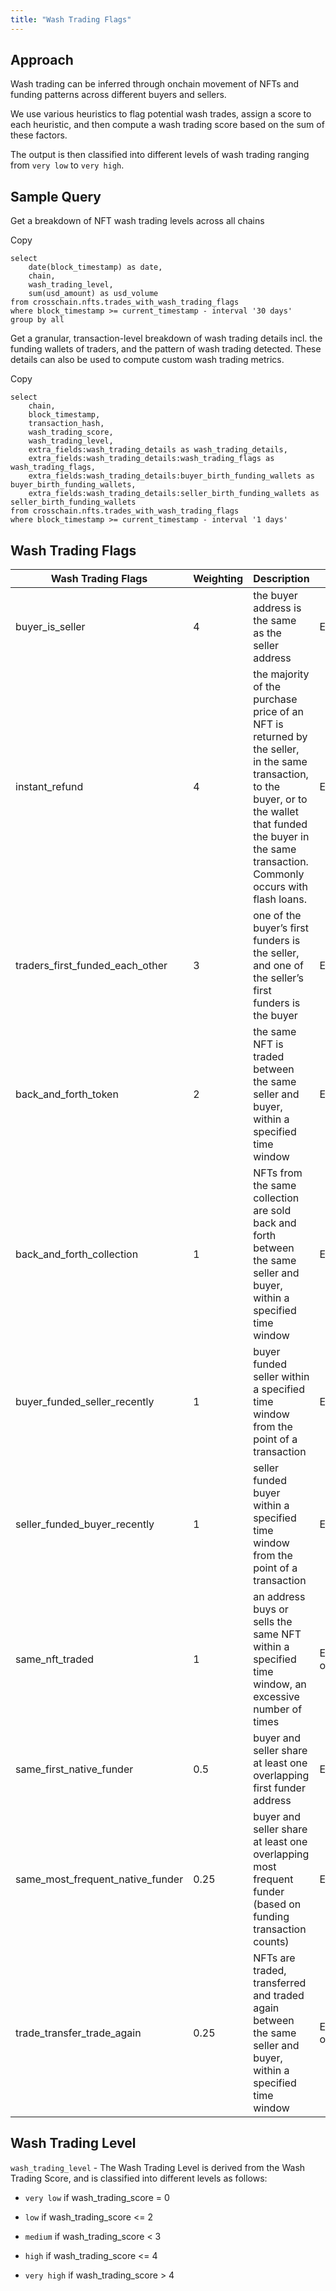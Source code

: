```yaml
---
title: "Wash Trading Flags"
---
```


## Approach

Wash trading can be inferred through onchain movement of NFTs and funding patterns across different buyers and sellers.

We use various heuristics to flag potential wash trades, assign a score to each heuristic, and then compute a wash trading score based on the sum of these factors.

The output is then classified into different levels of wash trading ranging from `very low` to `very high`.

## Sample Query

Get a breakdown of NFT wash trading levels across all chains

Copy

```
select
    date(block_timestamp) as date,
    chain,
    wash_trading_level,
    sum(usd_amount) as usd_volume
from crosschain.nfts.trades_with_wash_trading_flags
where block_timestamp >= current_timestamp - interval '30 days'
group by all
```

Get a granular, transaction-level breakdown of wash trading details incl. the funding wallets of traders, and the pattern of wash trading detected. These details can also be used to compute custom wash trading metrics.

Copy

```
select
    chain,
    block_timestamp,
    transaction_hash,
    wash_trading_score,
    wash_trading_level,
    extra_fields:wash_trading_details as wash_trading_details,
    extra_fields:wash_trading_details:wash_trading_flags as wash_trading_flags,
    extra_fields:wash_trading_details:buyer_birth_funding_wallets as buyer_birth_funding_wallets,
    extra_fields:wash_trading_details:seller_birth_funding_wallets as seller_birth_funding_wallets
from crosschain.nfts.trades_with_wash_trading_flags
where block_timestamp >= current_timestamp - interval '1 days'
```

## Wash Trading Flags

| Wash Trading Flags                   | Weighting | Description                                                                                                                                                                                                      | Scope                           |
| ------------------------------------ | --------- | ---------------------------------------------------------------------------------------------------------------------------------------------------------------------------------------------------------------- | ------------------------------- |
| buyer\_is\_seller                    | 4         | the buyer address is the same as the seller address                                                                                                                                                              | EVMBitcoinSolana                |
| instant\_refund                      | 4         | the majority of the purchase price of an NFT is returned by the seller, in the same transaction, to the buyer, or to the wallet that funded the buyer in the same transaction. Commonly occurs with flash loans. | EVM                             |
| traders\_first\_funded\_each\_other  | 3         | one of the buyer’s first funders is the seller, and one of the seller’s first funders is the buyer                                                                                                               | EVMBitcoinSolana                |
| back\_and\_forth\_token              | 2         | the same NFT is traded between the same seller and buyer, within a specified time window                                                                                                                         | EVMBitcoinSolana                |
| back\_and\_forth\_collection         | 1         | NFTs from the same collection are sold back and forth between the same seller and buyer, within a specified time window                                                                                          | EVMBitcoinSolana                |
| buyer\_funded\_seller\_recently      | 1         | buyer funded seller within a specified time window from the point of a transaction                                                                                                                               | EVMBitcoinSolana                |
| seller\_funded\_buyer\_recently      | 1         | seller funded buyer within a specified time window from the point of a transaction                                                                                                                               | EVMBitcoinSolana                |
| same\_nft\_traded                    | 1         | an address buys or sells the same NFT within a specified time window, an excessive number of times                                                                                                               | EVM (ERC-721 only)BitcoinSolana |
| same\_first\_native\_funder          | 0.5       | buyer and seller share at least one overlapping first funder address                                                                                                                                             | EVMBitcoinSolana                |
| same\_most\_frequent\_native\_funder | 0.25      | buyer and seller share at least one overlapping most frequent funder (based on funding transaction counts)                                                                                                       | EVMSolana                       |
| trade\_transfer\_trade\_again        | 0.25      | NFTs are traded, transferred and traded again between the same seller and buyer, within a specified time window                                                                                                  | EVM (ERC-721 only)BitcoinSolana |

## Wash Trading Level

`wash_trading_level` - The Wash Trading Level is derived from the Wash Trading Score, and is classified into different levels as follows:

* `very low` if wash\_trading\_score = 0

* `low` if wash\_trading\_score \<= 2

* `medium` if wash\_trading\_score \< 3

* `high` if wash\_trading\_score \<= 4

* `very high` if wash\_trading\_score > 4


